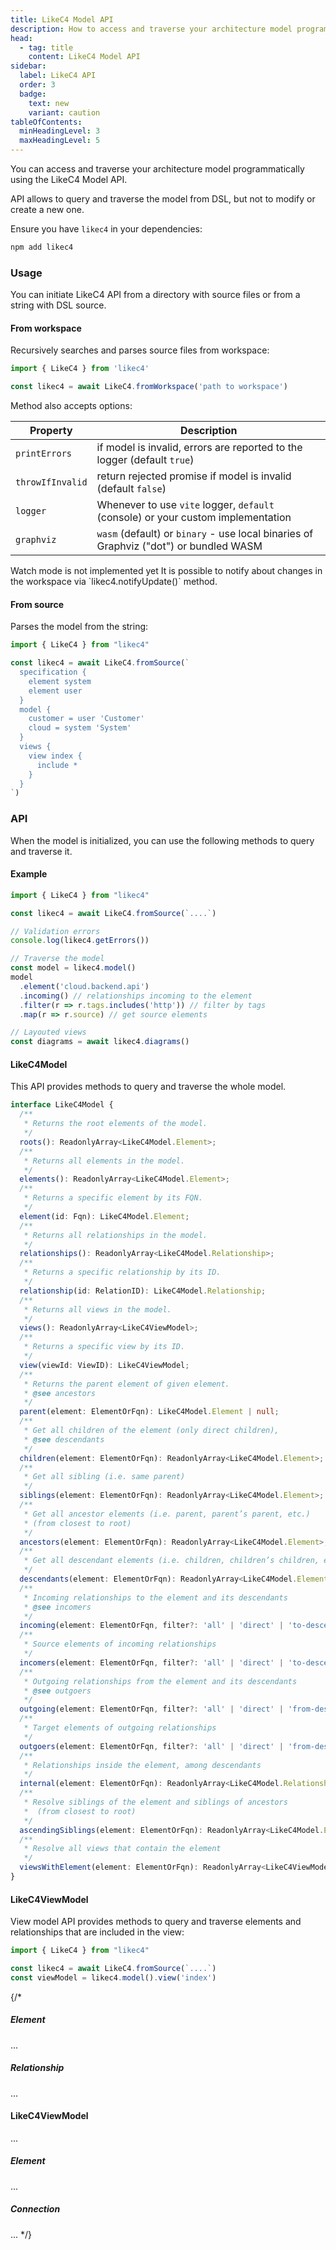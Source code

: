 ```yaml
---
title: LikeC4 Model API
description: How to access and traverse your architecture model programmatically.
head:
  - tag: title
    content: LikeC4 Model API
sidebar:
  label: LikeC4 API
  order: 3
  badge:
    text: new
    variant: caution
tableOfContents:
  minHeadingLevel: 3
  maxHeadingLevel: 5    
---
```



You can access and traverse your architecture model programmatically using the LikeC4 Model API.

<Aside type='note'>
API allows to query and traverse the model from DSL, but not to modify or create a new one.
</Aside>

Ensure you have `likec4` in your dependencies:

```sh
npm add likec4
```

### Usage

You can initiate LikeC4 API from a directory with source files or from a string with DSL source.

#### From workspace

Recursively searches and parses source files from workspace:

```ts
import { LikeC4 } from 'likec4'

const likec4 = await LikeC4.fromWorkspace('path to workspace')
```  

Method also accepts options:

| Property         | Description                                                                                         |
| -----------------| --------------------------------------------------------------------------------------------------- |
| `printErrors`    | if model is invalid, errors are reported to the logger (default `true`) |
| <span style="text-wrap:nowrap">`throwIfInvalid`</span> | return rejected promise if model is invalid  (default `false`) |
| `logger`         | Whenever to use `vite` logger, `default` (console) or your custom implementation  |
| `graphviz`       | `wasm` (default) or `binary` - use local binaries of Graphviz ("dot") or bundled WASM    |

<Aside type='caution' title="In progress" >
  Watch mode is not implemented yet  
  It is possible to notify about changes in the workspace via `likec4.notifyUpdate()` method.
</Aside>

#### From source

Parses the model from the string:

```ts
import { LikeC4 } from "likec4"

const likec4 = await LikeC4.fromSource(`
  specification {
    element system
    element user
  }
  model {
    customer = user 'Customer'
    cloud = system 'System'
  }
  views {
    view index {
      include *
    }
  }
`)
```

### API

When the model is initialized, you can use the following methods to query and traverse it.

#### Example

```ts
import { LikeC4 } from "likec4"

const likec4 = await LikeC4.fromSource(`....`)

// Validation errors
console.log(likec4.getErrors())

// Traverse the model
const model = likec4.model()
model
  .element('cloud.backend.api')
  .incoming() // relationships incoming to the element
  .filter(r => r.tags.includes('http')) // filter by tags
  .map(r => r.source) // get source elements

// Layouted views
const diagrams = await likec4.diagrams()


```  


#### LikeC4Model

This API provides methods to query and traverse the whole model.

```ts
interface LikeC4Model {
  /**
   * Returns the root elements of the model.
   */
  roots(): ReadonlyArray<LikeC4Model.Element>;
  /**
   * Returns all elements in the model.
   */
  elements(): ReadonlyArray<LikeC4Model.Element>;
  /**
   * Returns a specific element by its FQN.
   */
  element(id: Fqn): LikeC4Model.Element;
  /**
   * Returns all relationships in the model.
   */
  relationships(): ReadonlyArray<LikeC4Model.Relationship>;
  /**
   * Returns a specific relationship by its ID.
   */
  relationship(id: RelationID): LikeC4Model.Relationship;
  /**
   * Returns all views in the model.
   */
  views(): ReadonlyArray<LikeC4ViewModel>;
  /**
   * Returns a specific view by its ID.
   */
  view(viewId: ViewID): LikeC4ViewModel;
  /**
   * Returns the parent element of given element.
   * @see ancestors
   */
  parent(element: ElementOrFqn): LikeC4Model.Element | null;
  /**
   * Get all children of the element (only direct children),
   * @see descendants
   */
  children(element: ElementOrFqn): ReadonlyArray<LikeC4Model.Element>;
  /**
   * Get all sibling (i.e. same parent)
   */
  siblings(element: ElementOrFqn): ReadonlyArray<LikeC4Model.Element>;
  /**
   * Get all ancestor elements (i.e. parent, parent’s parent, etc.)
   * (from closest to root)
   */
  ancestors(element: ElementOrFqn): ReadonlyArray<LikeC4Model.Element>;
  /**
   * Get all descendant elements (i.e. children, children’s children, etc.)
   */
  descendants(element: ElementOrFqn): ReadonlyArray<LikeC4Model.Element>;
  /**
   * Incoming relationships to the element and its descendants
   * @see incomers
   */
  incoming(element: ElementOrFqn, filter?: 'all' | 'direct' | 'to-descendants'): ReadonlyArray<LikeC4Model.Relationship>;
  /**
   * Source elements of incoming relationships
   */
  incomers(element: ElementOrFqn, filter?: 'all' | 'direct' | 'to-descendants'): ReadonlyArray<LikeC4Model.Element>;
  /**
   * Outgoing relationships from the element and its descendants
   * @see outgoers
   */
  outgoing(element: ElementOrFqn, filter?: 'all' | 'direct' | 'from-descendants'): ReadonlyArray<LikeC4Model.Relationship>;
  /**
   * Target elements of outgoing relationships
   */
  outgoers(element: ElementOrFqn, filter?: 'all' | 'direct' | 'from-descendants'): ReadonlyArray<LikeC4Model.Element>;
  /**
   * Relationships inside the element, among descendants
   */
  internal(element: ElementOrFqn): ReadonlyArray<LikeC4Model.Relationship>;
  /**
   * Resolve siblings of the element and siblings of ancestors
   *  (from closest to root)
   */
  ascendingSiblings(element: ElementOrFqn): ReadonlyArray<LikeC4Model.Element>;
  /**
   * Resolve all views that contain the element
   */
  viewsWithElement(element: ElementOrFqn): ReadonlyArray<LikeC4ViewModel>;
}
```

#### LikeC4ViewModel

View model API provides methods to query and traverse elements and relationships that are included in the view:

```ts
import { LikeC4 } from "likec4"

const likec4 = await LikeC4.fromSource(`....`)
const viewModel = likec4.model().view('index')
``` 

{/* 
##### Element

...

##### Relationship

...

#### LikeC4ViewModel

...

##### Element

...

##### Connection

... */}
